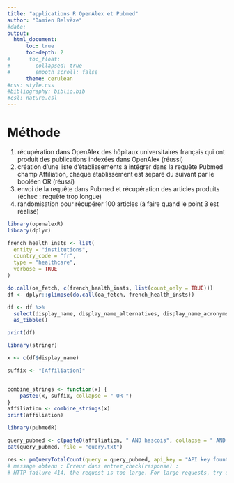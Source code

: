 ```yaml
---
title: "applications R OpenAlex et Pubmed"
author: "Damien Belvèze"
#date: 
output: 
  html_document:
      toc: true
      toc-depth: 2
#      toc_float:
#        collapsed: true
#        smooth_scroll: false
      theme: cerulean
#css: style.css
#bibliography: biblio.bib
#csl: nature.csl
---
```


# Méthode

1. récupération dans OpenAlex des hôpitaux universitaires français qui ont produit des publications indexées dans OpenAlex (réussi)
2. création d'une liste d'établissements à intégrer dans la requête Pubmed champ Affiliation, chaque établissement est séparé du suivant par le booléen OR (réussi)
3. envoi de la requête dans Pubmed et récupération des articles produits (échec : requête trop longue)
4. randomisation pour récupérer 100 articles (à faire quand le point 3 est réalisé)

```r
library(openalexR)
library(dplyr)

french_health_insts <- list(
  entity = "institutions",
  country_code = "fr",
  type = "healthcare",
  verbose = TRUE
)

do.call(oa_fetch, c(french_health_insts, list(count_only = TRUE)))
df <- dplyr::glimpse(do.call(oa_fetch, french_health_insts))

df <- df %>%
  select(display_name, display_name_alternatives, display_name_acronyms, ror) %>%
  as_tibble()

print(df)
```

```r
library(stringr)

x <- c(df$display_name)

suffix <- "[Affiliation]"


combine_strings <- function(x) {
    paste0(x, suffix, collapse = " OR ")
}
affiliation <- combine_strings(x)
print(affiliation)

```



```r
library(pubmedR)

query_pubmed <- c(paste0(affiliation, " AND hascois", collapse = " AND "))
cat(query_pubmed, file = "query.txt")
```


```r

res <- pmQueryTotalCount(query = query_pubmed, api_key = "API key fount on https://account.ncbi.nlm.nih.gov/settings/")
# message obtenu : Erreur dans entrez_check(response) : 
# HTTP failure 414, the request is too large. For large requests, try using web history as described in the rentrez tutorial


```


